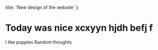 
  title: 'New design of the website'
};


# Today was nice xcxyyn hjdh befj f 

I like puppies
Random thoughts
